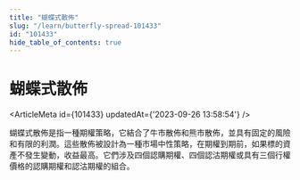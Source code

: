 ```yaml
---
title: "蝴蝶式散佈"
slug: "/learn/butterfly-spread-101433"
id: "101433"
hide_table_of_contents: true
---
```



# 蝴蝶式散佈

<ArticleMeta id={101433} updatedAt={'2023-09-26 13:58:54'} />
<div className='border-solid border-b border-t-0 my-4 border-[var(--ifm-color-gray-300)]' />

蝴蝶式散佈是指一種期權策略，它結合了牛市散佈和熊市散佈，並具有固定的風險和有限的利潤。這些散佈被設計為一種市場中性策略，在期權到期前，如果標的資產不發生變動，收益最高。它們涉及四個認購期權、四個認沽期權或具有三個行權價格的認購期權和認沽期權的組合。
